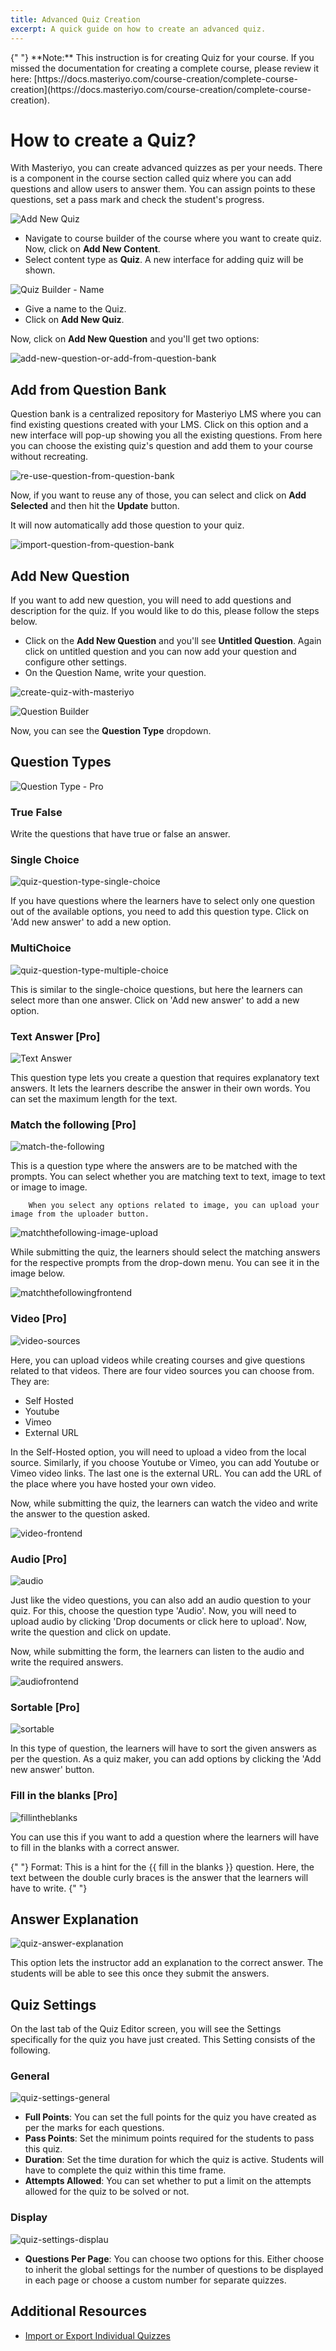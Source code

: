 ```yaml
---
title: Advanced Quiz Creation
excerpt: A quick guide on how to create an advanced quiz.
---
```


<Callout>
  {" "} 
**Note:** This instruction is for creating Quiz for your course. If you missed the documentation for creating a complete course, please review it here: [https://docs.masteriyo.com/course-creation/complete-course-creation](https://docs.masteriyo.com/course-creation/complete-course-creation).
</Callout>


# How to create a Quiz?

With Masteriyo, you can create advanced quizzes as per your needs. There is a component in the course section called quiz where you can add questions and allow users to answer them. You can assign points to these questions, set a pass mark and check the student's progress.

![Add New Quiz](https://github.com/user-attachments/assets/8bc87430-9aeb-430a-919c-5cb36537cbd0)

- Navigate to course builder of the course where you want to create quiz. Now, click on **Add New Content**.
- Select content type as **Quiz**. A new interface for adding quiz will be shown.

![Quiz Builder - Name](https://user-images.githubusercontent.com/75772539/220802418-09960294-52f8-4f67-9e57-4221254dce5c.png)

- Give a name to the Quiz.
- Click on **Add New Quiz**.

Now, click on **Add New Question** and you'll get two options:   

![add-new-question-or-add-from-question-bank](https://github.com/user-attachments/assets/8457b3cd-1aae-4727-ac98-6f33d271998e)

   
## Add from Question Bank  

Question bank is a centralized repository for Masteriyo LMS where you can find existing questions created with your LMS. Click on this option and a new interface will pop-up showing you all the existing questions. From here you can choose the existing quiz's question and add them to your course without recreating.

![re-use-question-from-question-bank](https://github.com/user-attachments/assets/b555db5c-0198-49e8-bdfb-40ffd8f988f9)

Now, if you want to reuse any of those, you can select and click on **Add Selected** and then hit the **Update** button.  

It will now automatically add those question to your quiz. 

![import-question-from-question-bank](https://github.com/user-attachments/assets/dfdcee5a-6450-4687-aab5-d8d26679291f)

## Add New Question

If you want to add new question, you will need to add questions and description for the quiz. If you would like to do this, please follow the steps below.

- Click on the **Add New Question** and you'll see **Untitled Question**. Again click on untitled question and you can now add your question and configure other settings.    
- On the Question Name, write your question.  

![create-quiz-with-masteriyo](https://github.com/user-attachments/assets/dc672787-f1df-4341-9eca-8170207b404a)

![Question Builder](https://user-images.githubusercontent.com/75772539/220802765-a5af6930-348b-4049-90c1-b742a88dbf46.png)

Now, you can see the **Question Type** dropdown.

## Question Types

![Question Type - Pro](https://user-images.githubusercontent.com/75772539/221499600-78d1d074-3cf7-4b58-b12c-4a595b8816e2.png)

### True False

Write the questions that have true or false an answer.

### Single Choice

![quiz-question-type-single-choice](https://github.com/user-attachments/assets/441f8e99-0495-4318-9b9b-589d27731fe8)

If you have questions where the learners have to select only one question out of the available options, you need to add this question type. Click on 'Add new answer' to add a new option.

### MultiChoice

![quiz-question-type-multiple-choice](https://github.com/user-attachments/assets/8916b05d-3264-44cd-b1e8-8097546cfc77)

This is similar to the single-choice questions, but here the learners can select more than one answer. Click on 'Add new answer' to add a new option.

### Text Answer [Pro]

![Text Answer](https://github.com/user-attachments/assets/5c166a17-dfe8-4ae0-92eb-64ff4b25e14c)

This question type lets you create a question that requires explanatory text answers. It lets the learners describe the answer in their own words. You can set the maximum length for the text.

### Match the following [Pro]

![match-the-following](https://github.com/Masteriyo/masteriyo-docs/assets/75772539/5c3be922-c38f-4e10-80bc-25fbe732bf33)

This is a question type where the answers are to be matched with the prompts. You can select whether you are matching text to text, image to text or image to image.

        When you select any options related to image, you can upload your image from the uploader button.

![matchthefollowing-image-upload](https://github.com/Masteriyo/masteriyo-docs/assets/75772539/bf88b71a-a871-48ca-ac6b-2ae2b5945a43)

While submitting the quiz, the learners should select the matching answers for the respective prompts from the drop-down menu. You can see it in the image below.

![matchthefollowingfrontend](https://github.com/Masteriyo/masteriyo-docs/assets/75772539/df3e43f0-c995-4235-82d0-11a4cbf4e87d)

### Video [Pro]

![video-sources](https://github.com/Masteriyo/masteriyo-docs/assets/75772539/05595b0c-bf55-4d65-afe5-48fc0193b60d)

Here, you can upload videos while creating courses and give questions related to that videos. There are four video sources you can choose from. They are:

- Self Hosted
- Youtube
- Vimeo
- External URL

In the Self-Hosted option, you will need to upload a video from the local source. Similarly, if you choose Youtube or Vimeo, you can add Youtube or Vimeo video links. The last one is the external URL. You can add the URL of the place where you have hosted your own video.

Now, while submitting the quiz, the learners can watch the video and write the answer to the question asked.

![video-frontend](https://github.com/Masteriyo/masteriyo-docs/assets/75772539/a2671151-6736-427e-878d-418655e4d48d)

### Audio [Pro]

![audio](https://github.com/Masteriyo/masteriyo-docs/assets/75772539/7e2e1fb2-4ff2-405f-a379-93fce8668369)

Just like the video questions, you can also add an audio question to your quiz. For this, choose the question type 'Audio'. Now, you will need to upload audio by clicking 'Drop documents or click here to upload'. Now, write the question and click on update.

Now, while submitting the form, the learners can listen to the audio and write the required answers.

![audiofrontend](https://github.com/Masteriyo/masteriyo-docs/assets/75772539/9deed694-9515-4f3a-8c18-dc4058909480)

### Sortable [Pro]

![sortable](https://github.com/Masteriyo/masteriyo-docs/assets/75772539/18fc9a2f-9f3d-43fb-a758-c2c6d4c147ca)

In this type of question, the learners will have to sort the given answers as per the question. As a quiz maker, you can add options by clicking the 'Add new answer' button.

### Fill in the blanks [Pro]

![fillintheblanks](https://github.com/Masteriyo/masteriyo-docs/assets/75772539/ed9df384-dd6d-4e79-9c95-680e288c9c82)

You can use this if you want to add a question where the learners will have to fill in the blanks with a correct answer.

<Callout>
  &#123;" "&#125; Format: This is a hint for the &#123;&#123; fill in the blanks
  &#125;&#125; question. Here, the text between the double curly braces is the
  answer that the learners will have to write. &#123;" "&#125;
</Callout>

## Answer Explanation

![quiz-answer-explanation](https://github.com/user-attachments/assets/3b4982ef-30d4-400b-9b64-87ff685d0a98)

This option lets the instructor add an explanation to the correct answer. The students will be able to see this once they submit the answers.

## Quiz Settings

On the last tab of the Quiz Editor screen, you will see the Settings specifically for the quiz you have just created. This Setting consists of the following.

### General

![quiz-settings-general](https://github.com/user-attachments/assets/eb9051cb-0cfb-4b22-bc12-bd81768ce6a8)

- **Full Points**: You can set the full points for the quiz you have created as per the marks for each questions.
- **Pass Points**: Set the minimum points required for the students to pass this quiz.
- **Duration**: Set the time duration for which the quiz is active. Students will have to complete the quiz within this time frame.
- **Attempts Allowed**: You can set whether to put a limit on the attempts allowed for the quiz to be solved or not.

### Display

![quiz-settings-displau](https://github.com/user-attachments/assets/a1c6ea30-9534-4424-8ee0-5c4c83846248)

- **Questions Per Page**: You can choose two options for this. Either choose to inherit the global settings for the number of questions to be displayed in each page or choose a custom number for separate quizzes.

## Additional Resources    
  - [Import or Export Individual Quizzes](https://docs.masteriyo.com/faqs/import-and-export-individual-quizzes)

